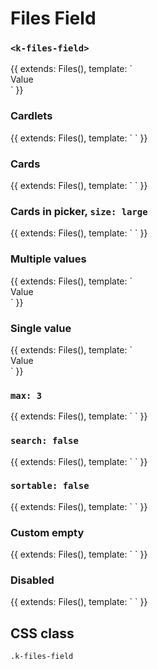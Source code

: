 
<Meta
  title="UI | Form / Field / Files Field"
  component={FilesField}
  decorators={[Padding]}
/>

# Files Field
### `<k-files-field>`

<Preview>
  <Story name="List">
    {{
      extends: Files(),
      template: `
        <div>
          <k-files-field
            v-model="value"
            :options="options"
            :items="items"
            label="Files"
          />
          <k-headline class="mt-8 mb-3">Value</k-headline>
          <k-code-block :code="value" />
        </div>
      `
    }}
  </Story>
</Preview>

<Props of={FilesField} />


### Cardlets
<Preview>
  <Story name="Cardlets">
    {{
      extends: Files(),
      template: `
        <k-files-field
          v-model="value"
          :options="options"
          :items="items"
          label="Files"
          layout="cardlets"
        />
      `
    }}
  </Story>
</Preview>

### Cards
<Preview>
  <Story name="Cards">
    {{
      extends: Files(),
      template: `
        <k-files-field
          v-model="value"
          :options="options"
          :items="items"
          label="Files"
          layout="cards"
        />
      `
    }}
  </Story>
</Preview>

### Cards in picker, `size: large`
<Preview>
  <Story name="Cards in picker">
    {{
      extends: Files(),
      template: `
        <k-files-field
          v-model="value"
          :options="options"
          :items="items"
          label="Files"
          :picker="{
            layout: 'cards',
            size: 'large',
            image: { cover: true }
          }"
        />
      `
    }}
  </Story>
</Preview>



### Multiple values
<Preview>
  <Story name="Multiple values">
    {{
      extends: Files(),
      template: `
        <div>
          <k-files-field
            v-model="value"
            :options="options"
            :items="items"
            label="Picker"
          />
          <k-headline class="mt-8 mb-3">Value</k-headline>
          <k-code-block :code="value" />
        </div>
      `
    }}
  </Story>
</Preview>

### Single value
<Preview>
  <Story name="Single value">
    {{
      extends: Files(),
      template: `
        <div>
          <k-files-field
            :options="options"
            :items="items"
            :multiple="false"
            :search="false"
            label="Picker"
            help="Only one items allowed"
          />
          <k-headline class="mt-8 mb-3">Value</k-headline>
          <k-code-block :code="value" />
        </div>
      `
    }}
  </Story>
</Preview>

### `max: 3`
<Preview>
  <Story name="Max">
    {{
      extends: Files(),
      template: `
        <k-files-field
          :value="value"
          :options="options"
          :items="items"
          :max="3"
          label="Picker"
          help="Maximum 3 items allowed"
        />
      `
    }}
  </Story>
</Preview>

### `search: false`
<Preview>
  <Story name="No search">
    {{
      extends: Files(),
      template: `
        <k-files-field
          :options="options"
          :items="items"
          :search="false"
          label="Picker"
        />
      `
    }}
  </Story>
</Preview>

### `sortable: false`
<Preview>
  <Story name="Not sortable">
    {{
      extends: Files(),
      template: `
        <k-files-field
          :value="value"
          :options="options"
          :items="items"
          :sortable="false"
          label="Picker"
        />
      `
    }}
  </Story>
</Preview>

### Custom empty
<Preview>
  <Story name="Custom empty">
    {{
      extends: Files(),
      template: `
        <k-files-field
          :options="options"
          :items="items"
          :empty="{ text: 'Add some fruits to your life', icon: 'heart' }"
          label="Picker"
        />
      `
    }}
  </Story>
</Preview>

### Disabled
<Preview>
  <Story name="Disabled">
    {{
      extends: Files(),
      template: `
        <k-files-field
          :value="value"
          :options="options"
          :items="items"
          :disabled="true"
          label="Picker"
        />
      `
    }}
  </Story>
</Preview>

## CSS class

`.k-files-field`
